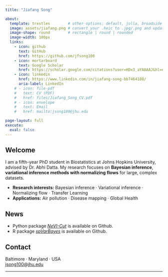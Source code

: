 ```yaml
---
title: "Jiafang Song"

about:
  template: trestles        # other options: default, jolla, broadside
  image: assets/jiafang.png # convert your .heic to .jpg/.png and update path
  image-shape: round        # rectangle | round | rounded
  image-width: 180px
  links:
    - icon: github
      text: GitHub
      href: https://github.com/jfsong100
    - icon: mortarboard
      text: Google Scholar
      href: https://scholar.google.com/citations?user=HDx3_aYAAAAJ&hl=en
    - icon: linkedin
      href: https://www.linkedin.com/in/jiafang-song-bb7464188/
      aria-label: LinkedIn
    # - icon: file-pdf
    #   text: CV (PDF)
    #   href: files/Jiafang_Song_CV.pdf
    # - icon: envelope
    #   text: Email
    #   href: mailto:jsong100@jhu.edu

page-layout: full
execute:
  eval: false
---
```


## Welcome

I am a fifth-year PhD student in Biostatistics at Johns Hopkins University, advised by Dr. Abhi Datta. My research focuses on **Bayesian inference**, **variational inference methods with normalizing flows** for large, complex datasets.

- **Research interests:** Bayesian inference · Variational inference · Normalizing flow · Transfer Learning
- **Applications:** Air pollution · Disease mapping · Global Health

## News

- Python package *[NeVI-Cut](https://github.com/jfsong100/NeVICut.git)* is available on Github.
- R package *[spVarBayes](https://github.com/jfsong100/spVarBayes)* is available on Github.


## Contact

Baltimore · Maryland · USA  
[jsong100@jhu.edu](mailto:jsong100@jhu.edu)

---

